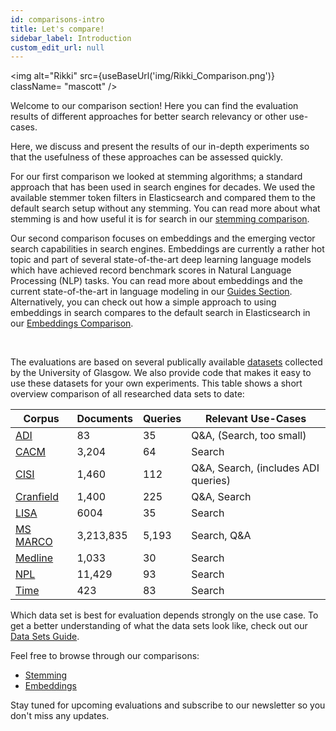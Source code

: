 ```yaml
---
id: comparisons-intro
title: Let's compare!
sidebar_label: Introduction
custom_edit_url: null
---
```


<img
  alt="Rikki"
  src={useBaseUrl('img/Rikki_Comparison.png')}
  className= "mascott"
/>

Welcome to our comparison section! Here you can find the evaluation results of different approaches for better search relevancy or other use-cases.

Here, we discuss and present the results of our in-depth experiments so that the usefulness of these approaches can be assessed quickly.

For our first comparison we looked at stemming algorithms; a standard approach that has been used in search engines for decades. We used the available stemmer 
token filters in Elasticsearch and compared them to the default search setup without any stemming.
You can read more about what stemming is and how useful it is for search in our [stemming comparison](../comparisons/stemming.mdx).

Our second comparison focuses on embeddings and the emerging vector search capabilities in search engines. 
Embeddings are currently a rather hot topic and part of several state-of-the-art deep learning language models which have achieved record benchmark scores in 
Natural Language Processing (NLP) tasks. You can read more about embeddings and the current state-of-the-art in language modeling in our [Guides Section](http://pragmalingu.de/docs/guides/wordembeddings-intro). Alternatively, you can check out
how a simple approach to using embeddings in search compares to the default search in Elasticsearch in our [Embeddings Comparison](http://pragmalingu.de/docs/comparisons/embeddings).

<br clear="all"/>

The evaluations are based on several publically available [datasets](http://ir.dcs.gla.ac.uk/resources/test_collections/) collected by the University of Glasgow. We also provide code that makes it easy to use these datasets for your own experiments. 
This table shows a short overview comparison of all researched data sets to date:

| Corpus                                                           | Documents | Queries | Relevant Use-Cases                  |
|------------------------------------------------------------------|-----------|---------|-------------------------------------|
| [ADI](http://ir.dcs.gla.ac.uk/resources/test_collections/)       | 83        | 35      | Q&A, (Search, too small)            |
| [CACM](http://ir.dcs.gla.ac.uk/resources/test_collections/)      | 3,204     | 64      | Search                              |
| [CISI](http://ir.dcs.gla.ac.uk/resources/test_collections/)      | 1,460     | 112     | Q&A, Search, (includes ADI queries) |
| [Cranfield](http://ir.dcs.gla.ac.uk/resources/test_collections/) | 1,400     | 225     | Q&A, Search                         |
| [LISA](http://ir.dcs.gla.ac.uk/resources/test_collections/)      | 6004      | 35      | Search                              |
| [MS MARCO](https://github.com/microsoft/MSMARCO-Document-Ranking)| 3,213,835 | 5,193   | Search, Q&A                         |
| [Medline](http://ir.dcs.gla.ac.uk/resources/test_collections/)   | 1,033     | 30      | Search                              |
| [NPL](http://ir.dcs.gla.ac.uk/resources/test_collections/)       | 11,429    | 93      | Search                              |
| [Time](http://ir.dcs.gla.ac.uk/resources/test_collections/)      | 423       | 83      | Search                              |

Which data set is best for evaluation depends strongly on the use case.
To get a better understanding of what the data sets look like, check out our [Data Sets Guide](./guides/data-comparison.mdx).

Feel free to browse through our comparisons:
* [Stemming](./stemming.mdx)
* [Embeddings](./embeddings.mdx) 

Stay tuned for upcoming evaluations and subscribe to our newsletter so you don't miss any updates.

